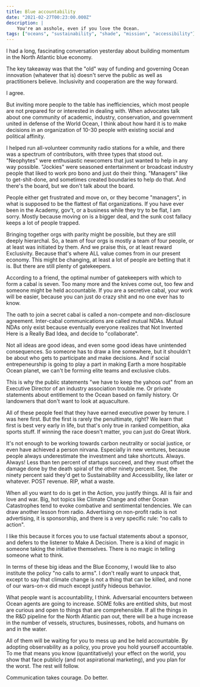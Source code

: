 ```yaml
---
title: Blue accountability
date: "2021-02-27T00:23:00.000Z"
description: |
    You're an asshole, even if you love the Ocean.
tags: ["oceans", "sustainability", "shade", "mission", "accessibility"]
---
```


I had a long, fascinating conversation yesterday about building momentum in the North Atlantic blue economy. 

The key takeaway was that the "old" way of funding and governing Ocean innovation (whatever that is) doesn't serve the public as well as practitioners believe. Inclusivity and cooperation are the way forward. 

I agree.

But inviting more people to the table has inefficiencies, which most people are not prepared for or interested in dealing with. When advocates talk about one community of academic, industry, conservation, and government united in defense of the World Ocean, I think about how hard it is to make decisions in an organization of 10-30 people with existing social and political affinity.

I helped run all-volunteer community radio stations for a while, and there was a spectrum of contributors, with three types that stood out. "Neophytes" were enthusiastic newcomers that just wanted to help in any way possible. "Jockies" were seasoned entertainment or broadcast industry people that liked to work pro bono and just do their thing. "Managers" like to get-shit-done, and sometimes created boundaries to help do that. And there's the board, but we don't talk about the board.

People either get frustrated and move on, or they become "managers", in what is supposed to be the flattest of flat organizations. If you have ever been in the Academy, gov't, or a business while they try to be flat, I am sorry. Mostly because moving on is a bigger deal, and the sunk cost fallacy keeps a lot of people trapped. 

Bringing together orgs with parity might be possible, but they are still deeply hierarchal. So, a team of four orgs is mostly a team of four people, or at least was initiated by them. And we praise this, or at least reward Exclusivity. Because that's where ALL value comes from in our present economy. This might be changing, at least a lot of people are betting that it is. But there are still plenty of gatekeepers. 

According to a friend, the optimal number of gatekeepers with which to form a cabal is seven. Too many more and the knives come out, too few and someone might be held accountable. If you are a secretive cabal, your work will be easier, because you can just do crazy shit and no one ever has to know.

The oath to join a secret cabal is called a non-compete and non-disclosure agreement. Inter-cabal communications are called mutual NDAs. Mutual NDAs only exist because eventually everyone realizes that Not Invented Here is a Really Bad Idea, and decide to "collaborate". 

Not all ideas are good ideas, and even some good ideas have unintended consequences. So someone has to draw a line somewhere, but it shouldn't be about who gets to participate and make decisions. And if social entrepeneurship is going to play a part in making Earth a more hospitable Ocean planet, we can't be forming elite teams and exclusive clubs. 

This is why the public statements "we have to keep the yahoos out" from an Executive Director of an industry association trouble me. Or private statements about entitlement to the Ocean based on family history. Or landowners that don't want to look at aquaculture.

All of these people feel that they have earned executive power by tenure. I was here first. But the first is rarely the penultimate, right? We learn that first is best very early in life, but that's only true in ranked competition, aka sports stuff. If winning the race doesn't matter, you can just do Great Work.   

It's not enough to be working towards carbon neutrality or social justice, or even have achieved a person nirvana. Especially in new ventures, because people always underestimate the investment and take shortcuts. Always. Always! Less than ten percent of startups succeed, and they must offset the damage done by the death spiral of the other ninety percent. See, the ninety percent said they'd get to Sustainability and Accessibility, like later or whatever. POST revenue. RIP, what a waste.

When all you want to do is get in the Action, you justify things. All is fair and love and war. Big, hot topics like Climate Change and other Ocean Catastrophes tend to evoke combative and sentimental tendencies. We can draw another lesson from radio. Advertising on non-profit radio is not advertising, it is sponsorship, and there is a very specific rule: "no calls to action".

I like this because it forces you to use factual statements about a sponsor, and defers to the listener to Make A Decision. There is a kind of magic in someone taking the initiative themselves. There is no magic in telling someone what to think.

In terms of these big ideas and the Blue Economy, I would like to also institute the policy "no calls to arms". I don't really want to unpack that, except to say that climate change is not a thing that can be killed, and none of our wars-on-x did much except justify hideous behavior.

What people want is accountability, I think. Adversarial encounters between Ocean agents are going to increase. SOME folks are entitled shits, but most are curious and open to things that are comprehensible. If all the things in the R&D pipeline for the North Atlantic pan out, there will be a huge increase in the number of vessels, structures, businesses, robots, and humans on and in the water. 

All of them will be waiting for you to mess up and be held accountable. By adopting observability as a policy, you prove you hold yourself accountable. To me that means you know (quantitatively) your effect on the world, you show that face publicly (and not aspirational marketing), and you plan for the worst. The rest will follow.

Communication takes courage. Do better. 